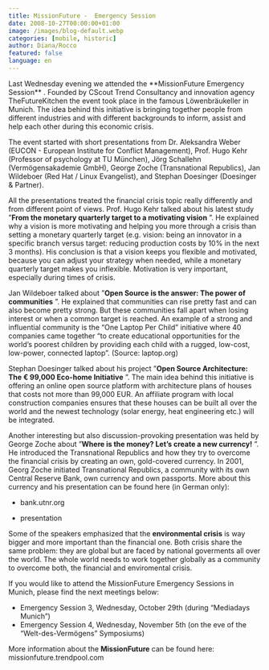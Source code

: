 ```yaml
---
title: MissionFuture -  Emergency Session
date: 2008-10-27T00:00:00+01:00
image: /images/blog-default.webp
categories: [mobile, historic]
author: Diana/Rocco
featured: false
language: en
---
```


<div class="entry-content">
Last Wednesday evening we attended the **MissionFuture Emergency Session** . Founded by CScout Trend Consultancy and innovation agency TheFutureKitchen the event took place in the famous Löwenbräukeller in Munich. The idea behind this initiative is bringing together people from different industries and with different backgrounds to inform, assist and help each other during this economic crisis.



The event started with short presentations from Dr. Aleksandra Weber (EUCON - European Institute for Conflict Management), Prof. Hugo Kehr (Professor of psychology at TU München), Jörg Schallehn (Vermögensakademie GmbH), George Zoche (Transnational Republics), Jan Wildeboer (Red Hat / Linux Evangelist), and Stephan Doesinger (Doesinger &amp; Partner).



All the presentations treated the financial crisis topic really differently and from different point of views. Prof. Hugo Kehr talked about his latest study ”**From the monetary quarterly target to a motivating vision** ”. He explained why a vision is more motivating and helping you more through a crisis than setting a monetary quarterly target (e.g. vision: being an innovator in a specific branch versus target: reducing production costs by 10% in the next 3 months). His conclusion is that a vision keeps you flexible and motivated, because you can adjust your strategy when needed, while a monetary quarterly target makes you inflexible. Motivation is very important, especially during times of crisis.

Jan Wildeboer talked about ”**Open Source is the answer: The power of communities** ”. He explained that communities can rise pretty fast and can also become pretty strong. But these communities fall apart when losing interest or when a common target is reached. An example of a strong and influential community is the “One Laptop Per Child” initiative where 40 companies came together “to create educational opportunities for the world’s poorest children by providing each child with a rugged, low-cost, low-power, connected laptop”. (Source: laptop.org)

Stephan Doesinger talked about his project ”**Open Source Architecture: The  € 99,000 Eco-home Initiative** ”. The main idea behind this initiative is offering an online open source platform with architecture plans of houses that costs not more than 99,000 EUR. An affiliate program with local construction companies ensures that these houses can be built all over the world and the newest technology (solar energy, heat engineering etc.) will be integrated.



Another interesting but also discussion-provoking presentation was held by George Zoche about ”**Where is the money? Let’s create a new currency!** ”. He introduced the Transnational Republics and how they try to overcome the financial crisis by creating an own, gold-covered currency. In 2001, Georg Zoche initiated Transnational Republics, a community with its own Central Reserve Bank, own currency and own passports. More about this currency and his presentation can be found here (in German only):

- bank.utnr.org

- presentation



Some of the speakers emphasized that the **environmental crisis**  is way bigger and more important than the financial one. Both crisis share the same problem: they are global but are faced by national goverments all over the world. The whole world needs to work together globally as a community to overcome both, the financial and enviromental crisis.



If you would like to attend   the MissionFuture Emergency Sessions in Munich, please find the next meetings below:<ul>	<li>Emergency Session 3, Wednesday, October 29th (during “Mediadays Munich”)</li>	<li>Emergency Session 4, Wednesday, November 5th (on the eve of the “Welt-des-Vermögens” Symposiums)</li></ul>

More information about the **MissionFuture**  can be found here: missionfuture.trendpool.com
</div>

